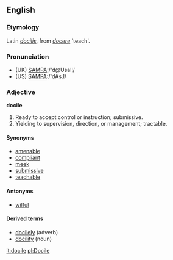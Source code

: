 ==English==
===Etymology===
Latin ''[[docilis]]'', from ''[[docere]]'' 'teach'.
===Pronunciation===
*(UK) [[Pronunciation guide|SAMPA]]:/'d@UsaIl/
*(US) [[Pronunciation guide|SAMPA]]:/'dAs.l/
===Adjective===
'''docile'''
#Ready to accept control or instruction; submissive.
#Yielding to supervision, direction, or management; tractable.
====Synonyms====
*[[amenable]]
*[[compliant]]
*[[meek]]
*[[submissive]]
*[[teachable]]
====Antonyms====
*[[wilful]]
====Derived terms====
*[[docilely]] (adverb)
*[[docility]] (noun)

[[it:docile]]
[[pl:Docile]]